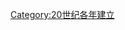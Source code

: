 {{estcat|194|0|1939|1950}}
{{Commonscat|1940 establishments}}
[[Category:20世纪各年建立|Category:20世纪各年建立]]